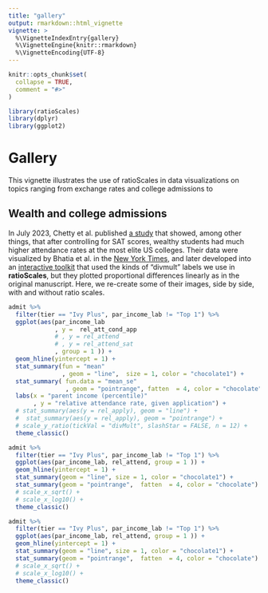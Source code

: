 ```yaml
---
title: "gallery"
output: rmarkdown::html_vignette
vignette: >
  %\VignetteIndexEntry{gallery}
  %\VignetteEngine{knitr::rmarkdown}
  %\VignetteEncoding{UTF-8}
---
```


```r
knitr::opts_chunk$set(
  collapse = TRUE,
  comment = "#>"
)
```

```r
library(ratioScales)
library(dplyr)
library(ggplot2)
```

# Gallery

This vignette illustrates the use of ratioScales in data visualizations on
topics ranging from exchange rates and college admissions to <!--everything else
-->

## Wealth and college admissions
In July 2023, Chetty et al. published [a
study](https://opportunityinsights.org/wp-content/uploads/2023/07/CollegeAdmissions_Paper.pdf)
that showed, among other things, that after controlling for SAT scores, wealthy
students had much higher attendance rates at the most elite US colleges. Their
data were visualized by Bhatia et al. in the [New York
Times](https://www.nytimes.com/interactive/2023/07/24/upshot/ivy-league-elite-college-admissions.html),
and later developed into an [interactive
toolkit](https://www.nytimes.com/interactive/2023/09/11/upshot/college-income-lookup.html)
that used the kinds of "divmult" labels we use in **ratioScales**, but they
plotted proportional differences linearly as in the original manuscript. Here,
we re-create some of their images, side by side, with and without ratio scales.

```r
admit %>% 
  filter(tier == "Ivy Plus", par_income_lab != "Top 1") %>% 
  ggplot(aes(par_income_lab
             , y =  rel_att_cond_app
             # , y = rel_attend
             # , y = rel_attend_sat
             , group = 1 )) +
  geom_hline(yintercept = 1) +
  stat_summary(fun = "mean"
               , geom = "line",  size = 1, color = "chocolate1") +
  stat_summary( fun.data = "mean_se"
                , geom = "pointrange", fatten  = 4, color = "chocolate") +
  labs(x = "parent income (percentile)"
       , y = "relative attendance rate, given application") + 
  # stat_summary(aes(y = rel_apply), geom = "line") +
  #  stat_summary(aes(y = rel_apply), geom = "pointrange") +
  # scale_y_ratio(tickVal = "divMult", slashStar = FALSE, n = 12) + 
  theme_classic()  

admit %>% 
  filter(tier == "Ivy Plus", par_income_lab != "Top 1") %>% 
  ggplot(aes(par_income_lab, rel_attend, group = 1 )) +
  geom_hline(yintercept = 1) +
  stat_summary(geom = "line", size = 1, color = "chocolate1") +
  stat_summary(geom = "pointrange",  fatten  = 4, color = "chocolate") + 
  # scale_x_sqrt() +
  # scale_x_log10() +
  theme_classic()  

admit %>% 
  filter(tier == "Ivy Plus", par_income_lab != "Top 1") %>% 
  ggplot(aes(par_income_lab, rel_attend, group = 1 )) +
  geom_hline(yintercept = 1) +
  stat_summary(geom = "line", size = 1, color = "chocolate1") +
  stat_summary(geom = "pointrange",  fatten  = 4, color = "chocolate") + 
  # scale_x_sqrt() +
  # scale_x_log10() +
  theme_classic()  
  

```

